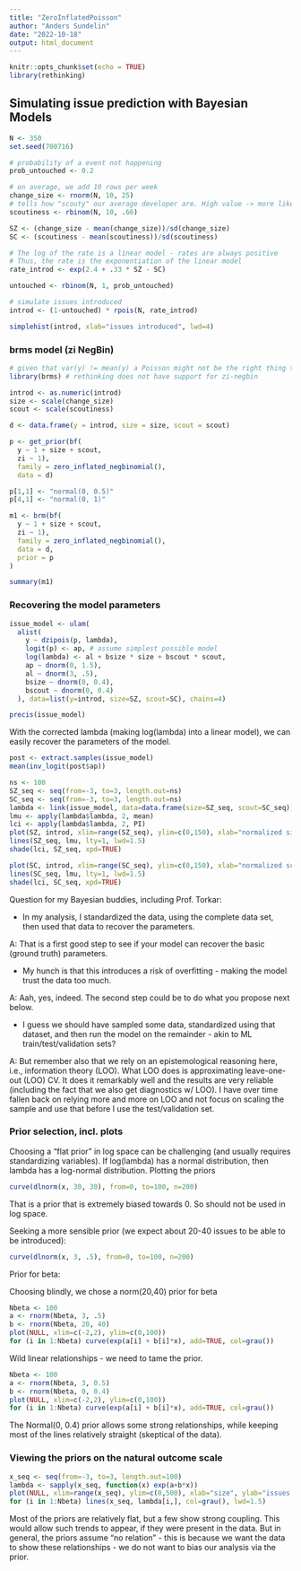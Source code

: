 ```yaml
---
title: "ZeroInflatedPoisson"
author: "Anders Sundelin"
date: "2022-10-18"
output: html_document
---
```


```r
knitr::opts_chunk$set(echo = TRUE)
library(rethinking)
```

## Simulating issue prediction with Bayesian Models
```r
N <- 350
set.seed(700716)

# probability of a event not happening
prob_untouched <- 0.2

# on average, we add 10 rows per week
change_size <- rnorm(N, 10, 25)
# tells how "scouty" our average developer are. High value -> more likely to remove issues, less likely to add new ones
scoutiness <- rbinom(N, 10, .66)

SZ <- (change_size - mean(change_size))/sd(change_size)
SC <- (scoutiness - mean(scoutiness))/sd(scoutiness)

# The log of the rate is a linear model - rates are always positive
# Thus, the rate is the exponentiation of the linear model
rate_introd <- exp(2.4 + .33 * SZ - SC)

untouched <- rbinom(N, 1, prob_untouched)

# simulate issues introduced
introd <- (1-untouched) * rpois(N, rate_introd)
```

```r
simplehist(introd, xlab="issues introduced", lwd=4)
```


### brms model (zi NegBin)

```r
# given that var(y) != mean(y) a Poisson might not be the right thing to use.
library(brms) # rethinking does not have support for zi-negbin

introd <- as.numeric(introd)
size <- scale(change_size)
scout <- scale(scoutiness)

d <- data.frame(y = introd, size = size, scout = scout)

p <- get_prior(bf(
  y ~ 1 + size + scout,
  zi ~ 1),
  family = zero_inflated_negbinomial(),
  data = d)

p[1,1] <- "normal(0, 0.5)"
p[4,1] <- "normal(0, 1)"

m1 <- brm(bf(
  y ~ 1 + size + scout,
  zi ~ 1),
  family = zero_inflated_negbinomial(),
  data = d,
  prior = p
)

summary(m1)
```

### Recovering the model parameters

```r
issue_model <- ulam(
  alist(
    y ~ dzipois(p, lambda),
    logit(p) <- ap, # assume simplest possible model
    log(lambda) <- al + bsize * size + bscout * scout,
    ap ~ dnorm(0, 1.5),
    al ~ dnorm(3, .5),
    bsize ~ dnorm(0, 0.4),
    bscout ~ dnorm(0, 0.4)
  ), data=list(y=introd, size=SZ, scout=SC), chains=4)
```

```r
precis(issue_model)
```

With the corrected lambda (making log(lambda) into a linear model), we can easily recover the parameters of the model.

```r
post <- extract.samples(issue_model)
mean(inv_logit(post$ap))
```
```r
ns <- 100
SZ_seq <- seq(from=-3, to=3, length.out=ns)
SC_seq <- seq(from=-3, to=3, length.out=ns)
lambda <- link(issue_model, data=data.frame(size=SZ_seq, scout=SC_seq))
lmu <- apply(lambda$lambda, 2, mean)
lci <- apply(lambda$lambda, 2, PI)
plot(SZ, introd, xlim=range(SZ_seq), ylim=c(0,150), xlab="normalized size", ylab="issues introduced")
lines(SZ_seq, lmu, lty=1, lwd=1.5)
shade(lci, SZ_seq, xpd=TRUE)
```
```r
plot(SC, introd, xlim=range(SC_seq), ylim=c(0,150), xlab="normalized scoutiness", ylab="issues introduced")
lines(SC_seq, lmu, lty=1, lwd=1.5)
shade(lci, SC_seq, xpd=TRUE)
```


Question for my Bayesian buddies, including Prof. Torkar:

* In my analysis, I standardized the data, using the complete data set, then used that data to recover the parameters.

A: That is a first good step to see if your model can recover the basic (ground truth) parameters.

* My hunch is that this introduces a risk of overfitting - making the model trust the data too much.

A: Aah, yes, indeed. The second step could be to do what you propose next below.

* I guess we should have sampled some data, standardized using that dataset, and then run the model on the remainder - akin to ML train/test/validation sets?

A: But remember also that we rely on an epistemological reasoning here, i.e., information theory (LOO). What LOO does is approximating leave-one-out (LOO) CV. It does it remarkably well and the results are very reliable (including the fact that we also get diagnostics w/ LOO). I have over time fallen back on relying more and more on LOO and not focus on scaling the sample and use that before I use the test/validation set.


### Prior selection, incl. plots

Choosing a "flat prior" in log space can be challenging (and usually requires standardizing variables).
If log(lambda) has a normal distribution, then lambda has a log-normal distribution.
Plotting the priors
```r
curve(dlnorm(x, 30, 30), from=0, to=100, n=200)
```
That is a prior that is extremely biased towards 0. So should not be used in log space.

Seeking a more sensible prior (we expect about 20-40 issues to be able to be introduced):
```r
curve(dlnorm(x, 3, .5), from=0, to=100, n=200)
```

Prior for beta:

Choosing blindly, we chose a norm(20,40) prior for beta
```r
Nbeta <- 100
a <- rnorm(Nbeta, 3, .5)
b <- rnorm(Nbeta, 20, 40)
plot(NULL, xlim=c(-2,2), ylim=c(0,100))
for (i in 1:Nbeta) curve(exp(a[i] + b[i]*x), add=TRUE, col=grau())
```

Wild linear relationships - we need to tame the prior.


```r
Nbeta <- 100
a <- rnorm(Nbeta, 3, 0.5)
b <- rnorm(Nbeta, 0, 0.4)
plot(NULL, xlim=c(-2,2), ylim=c(0,100))
for (i in 1:Nbeta) curve(exp(a[i] + b[i]*x), add=TRUE, col=grau())
```

The Normal(0, 0.4) prior allows some strong relationships, while keeping most of the lines relatively straight (skeptical of the data).

### Viewing the priors on the natural outcome scale

```r
x_seq <- seq(from=-3, to=3, length.out=100)
lambda <- sapply(x_seq, function(x) exp(a+b*x))
plot(NULL, xlim=range(x_seq), ylim=c(0,500), xlab="size", ylab="issues introduced")
for (i in 1:Nbeta) lines(x_seq, lambda[i,], col=grau(), lwd=1.5)

```

Most of the priors are relatively flat, but a few show strong coupling. This would allow such trends to appear, if they were present in the data. But in general, the priors assume "no relation" - this is because we want the data to show these relationships - we do not want to bias our analysis via the prior.
